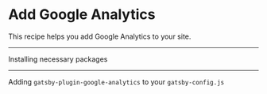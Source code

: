 # Add Google Analytics

This recipe helps you add Google Analytics to your site.

---

Installing necessary packages

<NPMPackage name="gatsby-plugin-google-analytics" />

---

Adding `gatsby-plugin-google-analytics` to your `gatsby-config.js`

<GatsbyPlugin
  name="gatsby-plugin-google-analytics"
/>
